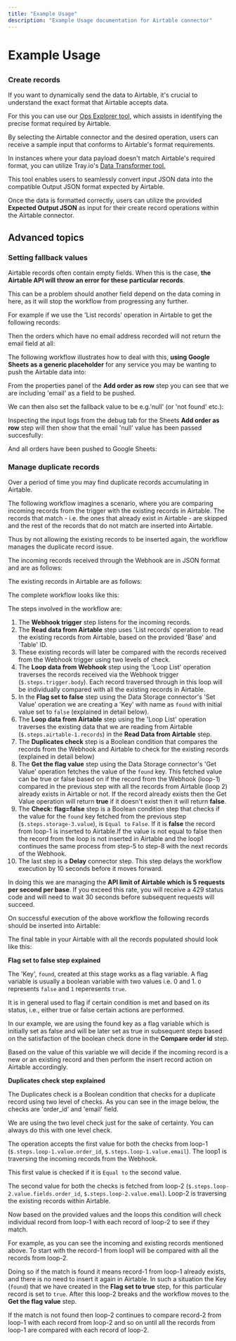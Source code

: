 ```yaml
---
title: "Example Usage"
description: "Example Usage documentation for Airtable connector"
---
```


# Example Usage

## 

### Create records

If you want to dynamically send the data to Airtable, it's crucial to understand the exact format that Airtable accepts data. 

For this you can use our [Ops Explorer tool](https://developer.tray.io/developer-portal/dev-tools/ops-explorer/ops-explorer-tool/), which assists in identifying the precise format required by Airtable. 

By selecting the Airtable connector and the desired operation, users can receive a sample input that conforms to Airtable's format requirements.

In instances where your data payload doesn't match Airtable's required format, you can utilize Tray.io's [Data Transformer tool.](https://developer.tray.io/developer-portal/dev-tools/data-transformer/transformer-tool/) 

This tool enables users to seamlessly convert input JSON data into the compatible Output JSON format expected by Airtable.

Once the data is formatted correctly, users can utilize the provided **Expected Output JSON** as input for their create record operations within the Airtable connector.

## Advanced topics

### Setting fallback values

Airtable records often contain empty fields. When this is the case, **the Airtable API will throw an error for these particular records**.

This can be a problem should another field depend on the data coming in here, as it will stop the workflow from progressing any further.

For example if we use the 'List records' operation in Airtable to get the following records:

Then the orders which have no email address recorded will not return the email field at all:

The following workflow illustrates how to deal with this, **using Google Sheets as a generic placeholder** for any service you may be wanting to push the Airtable data into:

From the properties panel of the **Add order as row** step you can see that we are including 'email' as a field to be pushed.

We can then also set the fallback value to be e.g.'null' (or 'not found' etc.):

Inspecting the input logs from the debug tab for the Sheets **Add order as row** step will then show that the email 'null' value has been passed succesfully:

And all orders have been pushed to Google Sheets:

### Manage duplicate records

Over a period of time you may find duplicate records accumulating in Airtable.

The following workflow imagines a scenario, where you are comparing incoming records from the trigger with the existing records in Airtable. The records that match - i.e. the ones that already exist in Airtable - are skipped and the rest of the records that do not match are inserted into Airtable.

Thus by not allowing the existing records to be inserted again, the workflow manages the duplicate record issue.

The incoming records received through the Webhook are in JSON format and are as follows:

The existing records in Airtable are as follows:

The complete workflow looks like this:

The steps involved in the workflow are:

1. The **Webhook trigger** step listens for the incoming records.
2. The **Read data from Airtable** step uses 'List records' operation to read the existing records from Airtable, based on the provided 'Base' and 'Table' ID.
3. These existing records will later be compared with the records received from the Webhook trigger using two levels of check.
4. The **Loop data from Webhook** step using the 'Loop List' operation traverses the records received via the Webhook trigger (`$.steps.trigger.body`). Each record traversed through in this loop will be individually compared with all the existing records in Airtable.
5. In the **Flag set to false** step using the Data Storage connector's 'Set Value' operation we are creating a 'Key' with name as `found` with initial value set to `false` (explained in detail below).
6. The **Loop data from Airtable** step using the 'Loop List' operation traverses the existing data that we are reading from Airtable (`$.steps.airtable-1.records`) in the **Read Data from Airtable** step.
7. The **Duplicates check** step is a Boolean condition that compares the records from the Webhook and Airtable to check for the existing records (explained in detail below)
8. The **Get the flag value** step using the Data Storage connector's 'Get Value' operation fetches the value of the `found` key. This fetched value can be true or false based on if the record from the Webhook (loop-1) compared in the previous step with all the records from Airtable (loop 2) already exists in Airtable or not. If the record already exists then the Get Value operation will return **true** if it doesn't exist then it will return **false**.
9. The **Check: flag=false** step is a Boolean condition step that checks if the value for the `found` key fetched from the previous step (`$.steps.storage-3.value`), is `Equal to` `False`. If it is **false** the record from loop-1 is inserted to Airtable.If the value is not equal to false then the record from the loop is not inserted in Airtable and the loop1 continues the same process from step-5 to step-8 with the next records of the Webhook.
10. The last step is a **Delay** connector step. This step delays the workflow execution by 10 seconds before it moves forward.

In doing this we are managing the **API limit of Airtable which is 5 requests per second per base**. If you exceed this rate, you will receive a 429 status code and will need to wait 30 seconds before subsequent requests will succeed.

On successful execution of the above workflow the following records should be inserted into Airtable:

The final table in your Airtable with all the records populated should look like this:

**Flag set to false step explained**

The 'Key', `found`, created at this stage works as a flag variable. A flag variable is usually a boolean variable with two values i.e. 0 and 1. `O` represents `false` and `1` reperesents `true`.

It is in general used to flag if certain condition is met and based on its status, i.e., either true or false certain actions are performed.

In our example, we are using the found key as a flag variable which is initially set as false and will be later set as true in subsequent steps based on the satisfaction of the boolean check done in the **Compare order id** step.

Based on the value of this variable we will decide if the incoming record is a new or an existing record and then perform the insert record action on Airtable accordingly.

**Duplicates check step explained**

The Duplicates check is a Boolean condition that checks for a duplicate record using two level of checks. As you can see in the image below, the checks are 'order_id' and 'email' field.

We are using the two level check just for the sake of certainty. You can always do this with one level check.

The operation accepts the first value for both the checks from loop-1 (`$.steps.loop-1.value.order_id`, `$.steps.loop-1.value.email`). The loop1 is traversing the incoming records from the Webhook.

This first value is checked if it is `Equal to` the second value.

The second value for both the checks is fetched from loop-2 (`$.steps.loop-2.value.fields.order_id`, `$.steps.loop-2.value.emal`). Loop-2 is traversing the existing records within Airtable.

Now based on the provided values and the loops this condition will check individual record from loop-1 with each record of loop-2 to see if they match.

For example, as you can see the incoming and existing records mentioned above. To start with the record-1 from loop1 will be compared with all the records from loop-2.

Doing so if the match is found it means record-1 from loop-1 already exists, and there is no need to insert it again in Airtable. In such a situation the Key (`found`) that we have created in the **Flag set to true** step, for this particular record is set to `true`. After this loop-2 breaks and the workflow moves to the **Get the flag value** step.

If the match is not found then loop-2 continues to compare record-2 from loop-1 with each record from loop-2 and so on until all the records from loop-1 are compared with each record of loop-2.
